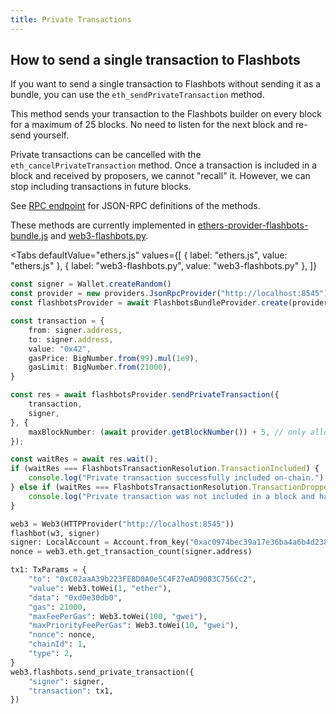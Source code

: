 ```yaml
---
title: Private Transactions
---
```



## How to send a single transaction to Flashbots

If you want to send a single transaction to Flashbots without sending it as a bundle, you can use the `eth_sendPrivateTransaction` method.

This method sends your transaction to the Flashbots builder on every block for a maximum of 25 blocks. No need to listen for the next block and re-send yourself. 

Private transactions can be cancelled with the `eth_cancelPrivateTransaction` method. Once a transaction is included in a block and received by proposers, we cannot "recall" it. However, we can stop including transactions in future blocks.

See [RPC endpoint](/flashbots-auction/searchers/advanced/rpc-endpoint) for JSON-RPC definitions of the methods.

These methods are currently implemented in [ethers-provider-flashbots-bundle.js](/flashbots-auction/searchers/libraries/ethers-js-provider) and [web3-flashbots.py](/flashbots-auction/searchers/libraries/web3py-provider).

<Tabs 
    defaultValue="ethers.js"
    values={[
        { label: "ethers.js", value: "ethers.js" },
        { label: "web3-flashbots.py", value: "web3-flashbots.py" },
    ]}
>
<TabItem value="ethers.js">

```ts
const signer = Wallet.createRandom()
const provider = new providers.JsonRpcProvider("http://localhost:8545")
const flashbotsProvider = await FlashbotsBundleProvider.create(provider, signer)

const transaction = {
    from: signer.address,
    to: signer.address,
    value: "0x42",
    gasPrice: BigNumber.from(99).mul(1e9),
    gasLimit: BigNumber.from(21000),
}

const res = await flashbotsProvider.sendPrivateTransaction({
    transaction,
    signer,
}, {
    maxBlockNumber: (await provider.getBlockNumber()) + 5, // only allow tx to be included for the next 5 blocks
});

const waitRes = await res.wait();
if (waitRes === FlashbotsTransactionResolution.TransactionIncluded) {
    console.log("Private transaction successfully included on-chain.")
} else if (waitRes === FlashbotsTransactionResolution.TransactionDropped) {
    console.log("Private transaction was not included in a block and has been removed from the system.")
}
```

</TabItem>
<TabItem value="web3-flashbots.py">

```python
web3 = Web3(HTTPProvider("http://localhost:8545"))
flashbot(w3, signer)
signer: LocalAccount = Account.from_key("0xac0974bec39a17e36ba4a6b4d238ff944bacb478cbed5efcae784d7bf4f2ff80")
nonce = web3.eth.get_transaction_count(signer.address)

tx1: TxParams = {
    "to": "0xC02aaA39b223FE8D0A0e5C4F27eAD9083C756Cc2",
    "value": Web3.toWei(1, "ether"),
    "data": "0xd0e30db0",
    "gas": 21000,
    "maxFeePerGas": Web3.toWei(100, "gwei"),
    "maxPriorityFeePerGas": Web3.toWei(10, "gwei"),
    "nonce": nonce,
    "chainId": 1,
    "type": 2,
}
web3.flashbots.send_private_transaction({
    "signer": signer,
    "transaction": tx1,
})
```

</TabItem>
</Tabs>
